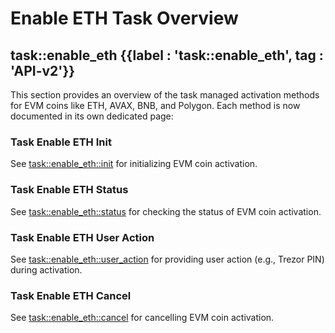 
# Enable ETH Task Overview

## task::enable\_eth {{label : 'task::enable_eth', tag : 'API-v2'}}

This section provides an overview of the task managed activation methods for EVM coins like ETH, AVAX, BNB, and Polygon. Each method is now documented in its own dedicated page:

### Task Enable ETH Init

See [task::enable\_eth::init](/komodo-defi-framework/api/v20/coin_activation/task_managed/enable_eth/init/) for initializing EVM coin activation.

### Task Enable ETH Status

See [task::enable\_eth::status](/komodo-defi-framework/api/v20/coin_activation/task_managed/enable_eth/status/) for checking the status of EVM coin activation.

### Task Enable ETH User Action

See [task::enable\_eth::user\_action](/komodo-defi-framework/api/v20/coin_activation/task_managed/enable_eth/user_action/) for providing user action (e.g., Trezor PIN) during activation.

### Task Enable ETH Cancel

See [task::enable\_eth::cancel](/komodo-defi-framework/api/v20/coin_activation/task_managed/enable_eth/cancel/) for cancelling EVM coin activation.
